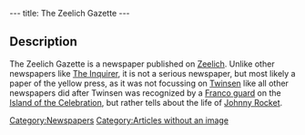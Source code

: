 ---
title: The Zeelich Gazette
---

{{Quote|
Quote="THE ZEELICH GAZETTE: ...Johnny Rocket at the Imperial! Zeelich's brightest star, the first explorer to set foot on Twinsun, now lives on Otringal..."|
Character=Headline of an issue of The Zeelich Gazette}}

==Description==
The Zeelich Gazette is a newspaper published on [[Zeelich]]. Unlike other newspapers like [[The Inquirer]], it is not a serious newspaper, but most likely a paper of the yellow press, as it was not focussing on [[Twinsen]] like all other newspapers did after Twinsen was recognized by a [[Franco guard]] on the [[Island of the Celebration]], but rather tells about the life of [[Johnny Rocket]].

[[Category:Newspapers]]
[[Category:Articles without an image]]
